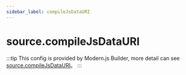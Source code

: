 ```yaml
---
sidebar_label: compileJsDataURI
---
```


# source.compileJsDataURI

:::tip
This config is provided by Modern.js Builder, more detail can see [source.compileJsDataURI](https://modernjs.dev/builder/en/api/config-source.html#source-compilejsdatauri)。
:::


<Main />
